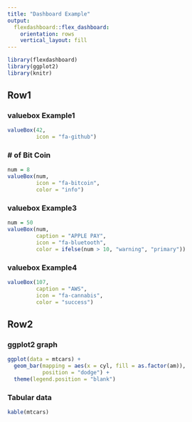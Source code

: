 ```yaml
---
title: "Dashboard Example"
output: 
  flexdashboard::flex_dashboard:
    orientation: rows
    vertical_layout: fill
---
```





```r
library(flexdashboard)
library(ggplot2)
library(knitr)
```

Row1
-----------------------------------------------------------------------

### valuebox Example1

```r
valueBox(42,
         icon = "fa-github")
```

### # of Bit Coin

```r
num = 8
valueBox(num,
         icon = "fa-bitcoin",
         color = "info")
```

### valuebox Example3
```r
num = 50
valueBox(num,
         caption = "APPLE PAY",
         icon = "fa-bluetooth",
         color = ifelse(num > 10, "warning", "primary"))
```

### valuebox Example4

```r
valueBox(107,
         caption = "AWS",
         icon = "fa-cannabis",
         color = "success")
```

Row2
-----------

### ggplot2 graph
```r
ggplot(data = mtcars) +
  geom_bar(mapping = aes(x = cyl, fill = as.factor(am)),
           position = "dodge") +
  theme(legend.position = "blank")
```

### Tabular data

```r
kable(mtcars)
```



